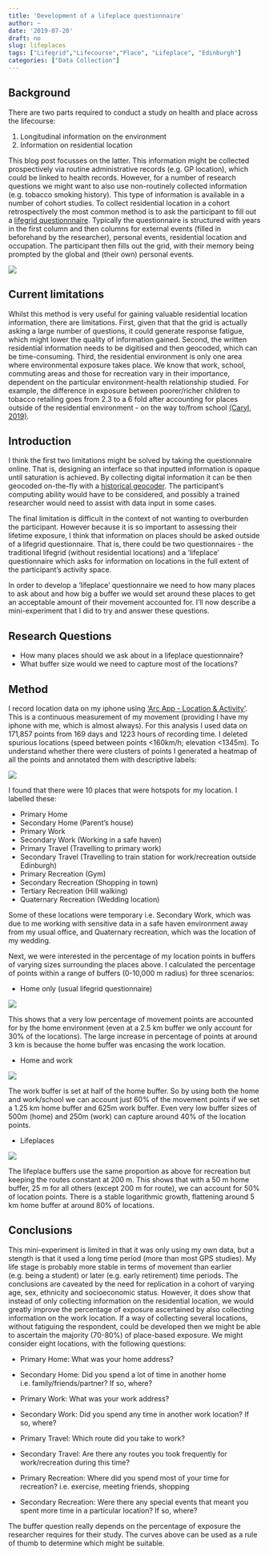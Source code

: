 ```yaml
---
title: 'Development of a lifeplace questionnaire'
author: ~
date: '2019-07-20'
draft: no
slug: lifeplaces
tags: ["Lifegrid","Lifecourse","Place", "Lifeplace", "Edinburgh"]
categories: ["Data Collection"]
---
```


## Background
There are two parts required to conduct a study on health and place across the lifecourse:

1. Longitudinal information on the environment 
2. Information on residential location 

This blog post focusses on the latter. This information might be collected prospectively via routine administrative records (e.g. GP location), which could be linked to health records. However, for a number of research questions we might want to also use non-routinely collected information (e.g. tobacco smoking history). This type of information is available in a number of cohort studies. To collect residential location in a cohort retrospectively the most common method is to ask the participant to fill out a [lifegrid questionnnaire](https://www.lancaster.ac.uk/fass/projects/hvp/newsletters/holland3.htm). Typically the questionnaire is structured with years in the first column and then columns for external events (filled in beforehand by the researcher), personal events, residential location and occupation. The participant then fills out the grid, with their memory being prompted by the global and (their own) personal events. 


![](img/lifeplaces/lifegridexample.gif)

## Current limitations

Whilst this method is very useful for gaining valuable residential location information, there are limitations. First, given that that the grid is actually asking a large number of questions, it could generate response fatigue, which might lower the quality of information gained. Second, the written residential information needs to be digitised and then geocoded, which can be time-consuming. Third, the residential environment is only one area where environmental exposure takes place. We know that work, school, commuting areas and those for recreation vary in their importance, dependent on the particular environment-health relationship studied. For example, the difference in exposure between poorer/richer children to tobacco retailing goes from 2.3 to a 6 fold after accounting for places outside of the residential environment - on the way to/from school [(Caryl, 2019)](https://cresh.org.uk/2019/07/10/children-in-deprived-areas-encounter-shops-selling-tobacco-six-times-more-frequently-than-those-in-well-off-areas/). 

## Introduction 

I think the first two limitations might be solved by taking the questionnaire online. That is, designing an interface so that inputted information is opaque until saturation is achieved. By collecting digital information it can be then geocoded on-the-fly with a [historical geocoder](github.com/LSCS-Projects/HAGGIS). The participant's computing ability would have to be considered, and possibly a trained researcher would need to assist with data input in some cases.  

The final limitation is difficult in the context of not wanting to overburden the participant. However because it is so important to assessing their lifetime exposure, I think that information on places should be asked outside of a lifegrid questionnaire. That is, there could be two questionnaires - the traditional lifegrid (without residential locations) and a 'lifeplace' questionnaire which asks for information on locations in the full extent of the participant's activity space.

In order to develop a 'lifeplace' questionnaire we need to how many places to ask about and how big a buffer we would set around these places to get an acceptable amount of their movement accounted for. I'll now describe a mini-experiment that I did to try and answer these questions.      

## Research Questions

* How many places should we ask about in a lifeplace questionnaire?
* What buffer size would we need to capture most of the locations?

## Method

I record location data on my iphone using ['Arc App - Location & Activity'](). This is a continuous measurement of my movement (providing I have my iphone with me, which is almost always). For this analysis I used data on 171,857 points from 169 days and 1223 hours of recording time. I deleted spurious locations (speed between points <160km/h; elevation <1345m). To understand whether there were clusters of points I generated a heatmap of all the points and annotated them with descriptive labels:


![](img/lifeplaces/activityspace.png)

I found that there were 10 places that were hotspots for my location. I labelled these:

* Primary Home
* Secondary Home (Parent's house)
* Primary Work
* Secondary Work (Working in a safe haven)
* Primary Travel (Travelling to primary work)
* Secondary Travel (Travelling to train station for work/recreation outside Edinburgh)
* Primary Recreation (Gym)
* Secondary Recreation (Shopping in town)
* Tertiary Recreation (Hill walking)
* Quaternary Recreation (Wedding location)

Some of these locations were temporary i.e. Secondary Work, which was due to me working with sensitive data in a safe haven environment away from my usual office, and Quaternary recreation, which was the location of my wedding. 

Next, we were interested in the percentage of my location points in buffers of varying sizes surrounding the places above. I calculated the percentage of points within a range of buffers (0-10,000 m radius) for three scenarios:

* Home only (usual lifegrid questionnaire)

![](img/lifeplaces/home.png)

This shows that a very low percentage of movement points are accounted for by the home environment (even at a 2.5 km buffer we only account for 30% of the locations). The large increase in percentage of points at around 3 km is because the home buffer was encasing the work location.   

* Home and work 

![](img/lifeplaces/homework.png)

The work buffer is set at half of the home buffer. So by using both the home and work/school we can account just 60% of the movement points if we set a 1.25 km home buffer and 625m work buffer. Even very low buffer sizes of 500m (home) and 250m (work) can capture around 40% of the location points.


* Lifeplaces

![](img/lifeplaces/all.png)

The lifeplace buffers use the same proportion as above for recreation but keeping the routes constant at 200 m. This shows that with a 50 m home buffer, 25 m for all others (except 200 m for route), we can account for 50% of location points. There is a stable logarithmic growth, flattening around 5 km home buffer at around 80% of locations. 

## Conclusions

This mini-experiment is limited in that it was only using my own data, but a stength is that it used a long time period (more than most GPS studies). My life stage is probably more stable in terms of movement than earlier (e.g. being a student) or later (e.g. early retirement) time periods. The conclusions are caveated by the need for replication in a cohort of varying age, sex, ethnicity and socioeconomic status. However, it does show that instead of only collecting information on the residential location, we would greatly improve the percentage of exposure ascertained by also collecting information on the work location. If a way of collecting several locations, without fatiguing the respondent, could be developed then we might be able to ascertain the majority (70-80%) of place-based exposure. We might consider eight locations, with the following questions:

* Primary Home: What was your home address?
* Secondary Home: Did you spend a lot of time in another home i.e. family/friends/partner? If so, where?

* Primary Work: What was your work address?
* Secondary Work: Did you spend any time in another work location? If so, where?

* Primary Travel: Which route did you take to work?
* Secondary Travel: Are there any routes you took frequently for work/recreation during this time?

* Primary Recreation: Where did you spend most of your time for recreation? i.e. exercise, meeting friends, shopping
* Secondary Recreation: Were there any special events that meant you spent more time in a particular location? If so, where?

The buffer question really depends on the percentage of exposure the researcher requires for their study. The curves above can be used as a rule of thumb to determine which might be suitable. 


















  